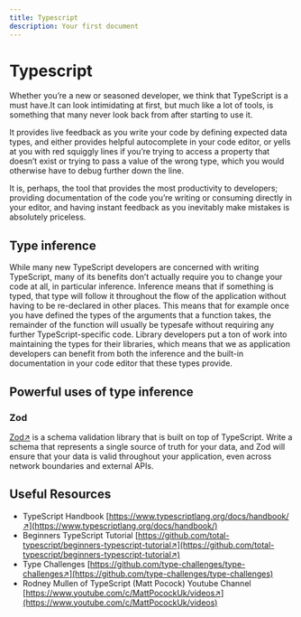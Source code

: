 ```yaml
---
title: Typescript
description: Your first document
---
```


# Typescript

Whether you’re a new or seasoned developer, we think that TypeScript is a must have.It can look intimidating at first, but much like a lot of tools, is something that many never look back from after starting to use it.

It provides live feedback as you write your code by defining expected data types, and either provides helpful autocomplete in your code editor, or yells at you with red squiggly lines if you’re trying to access a property that doesn’t exist or trying to pass a value of the wrong type, which you would otherwise have to debug further down the line.

It is, perhaps, the tool that provides the most productivity to developers; providing documentation of the code you’re writing or consuming directly in your editor, and having instant feedback as you inevitably make mistakes is absolutely priceless.

## Type inference

While many new TypeScript developers are concerned with writing TypeScript, many of its benefits don’t actually require you to change your code at all, in particular inference. Inference means that if something is typed, that type will follow it throughout the flow of the application without having to be re-declared in other places. This means that for example once you have defined the types of the arguments that a function takes, the remainder of the function will usually be typesafe without requiring any further TypeScript-specific code. Library developers put a ton of work into maintaining the types for their libraries, which means that we as application developers can benefit from both the inference and the built-in documentation in your code editor that these types provide.

## Powerful uses of type inference

### Zod

[Zod↗](https://github.com/colinhacks/zod) is a schema validation library that is built on top of TypeScript. Write a schema that represents a single source of truth for your data, and Zod will ensure that your data is valid throughout your application, even across network boundaries and external APIs.

## Useful Resources
- TypeScript Handbook	[https://www.typescriptlang.org/docs/handbook/↗](https://www.typescriptlang.org/docs/handbook/)
- Beginners TypeScript Tutorial [https://github.com/total-typescript/beginners-typescript-tutorial↗](https://github.com/total-typescript/beginners-typescript-tutorial↗)
- Type Challenges	[https://github.com/type-challenges/type-challenges↗](https://github.com/type-challenges/type-challenges)
- Rodney Mullen of TypeScript (Matt Pocock) Youtube Channel [https://www.youtube.com/c/MattPocockUk/videos↗](https://www.youtube.com/c/MattPocockUk/videos)